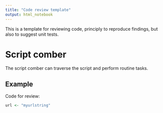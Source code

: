 ```yaml
---
title: "Code review template"
output: html_notebook
---
```


This is a template for reviewing code, principly to reproduce findings, but also to suggest unit tests.

# Script comber

The script comber can traverse the script and perform routine tasks.

## Example

Code for review:

```r
url <- "myurlstring"

```